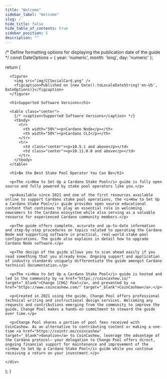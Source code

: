 ```yaml
---
title: "Welcome"
sidebar_label: "Welcome"
slug: /
hide_title: false
hide_table_of_contents: true
sidebar_position: 5
description: ""
---
```




  /* Define formatting options for displaying the publication date of the guide */
  const DateOptions = { year: 'numeric', month: 'long', day: 'numeric' };

  return (
    <div>

      <figure>
        <img src="img/CCSocialCard.png" />
        <figcaption>Published on {new Date().toLocaleDateString('en-US', DateOptions)}</figcaption>
      </figure>

      <h1>Supported Software Versions</h1>
      
      <table class="center">
        {/* <caption>Supported Software Versions</caption> */}
        <tbody>
          <tr>
            <th width="50%"><p>Cardano Node</p></th>
            <th width="50%"><p>Cardano CLI</p></th>
          </tr>
          <tr>
            <td class="center"><p>10.5.1 and above</p></td>
            <td class="center"><p>10.11.0.0 and above</p></td>
          </tr>
        </tbody>
      </table>

      <h1>Be the Best Stake Pool Operator You Can Be</h1>

      <p>The <i>How to Set Up a Cardano Stake Pool</i> guide is fully open source and fully powered by stake pool operators like you.</p>

      <p>Available since 2021 and one of the first resources available online to support Cardano stake pool operations, the <i>How to Set Up a Cardano Stake Pool</i> guide provides open source educational content that continues to play an essential role in welcoming newcomers to the Cardano ecosystem while also serving as a valuable resource for experienced Cardano community members.</p>

      <p>The guide offers complete, accurate and up-to-date information and step-by-step procedures on topics related to operating the Cardano Node and supporting software in practical, real-world stake pool configurations. The guide also explains in detail how to upgrade Cardano Node software.</p>

      <p>The design of the guide allows you to scan ahead easily if you read something that you already know. Ongoing support and application of industry standards uniquely differentiate the guide amongst Cardano technical documentation.</p>

      <p>The <i>How to Set Up a Cardano Stake Pool</i> guide is hosted and led in the community by <a href="https://coincashew.io/" target="_blank">Change [CHG] Pool</a>, and presented by <a href="https://www.coincashew.com/" target="_blank">CoinCashew</a>.</p>

      <p>Created in 2021 using the guide, Change Pool offers professional technical writing and instructional design services. Welcoming any requests and contributions emerging from the community to improve the guide, Change Pool makes a hands-on commitment to steward the guide over time.</p>

      <p>Change Pool shares a portion of pool fees received with CoinCashew. As an alternative to contributing content or making a one-time <a href="https://cointr.ee/coincashew" target="_blank">donation</a> to CoinCashew, leverage the advantage of the Cardano protocol— your delegation to Change Pool offers direct, ongoing financial support for maintenance and improvement of the <i>How to Set Up a Cardano Stake Pool</i> guide while you continue receiving a return on your investment.</p>

    </div>
  );
}

<HTMLContent />
